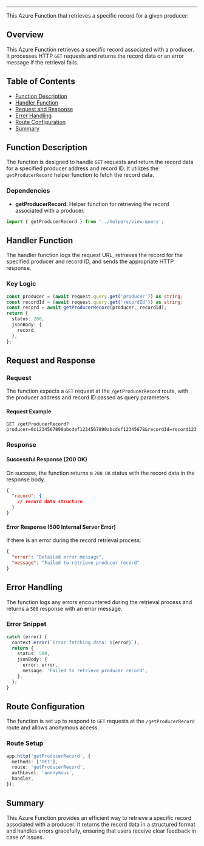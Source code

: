 
<HeaderTitle title="Azure Function: Get Producer Record" source="https://github.com/your-repo-path-to-timerTrigger" />

---

This Azure Function that retrieves a specific record for a given producer:

## Overview

This Azure Function retrieves a specific record associated with a producer. It processes HTTP `GET` requests and returns the record data or an error message if the retrieval fails.

## Table of Contents

- [Function Description](#function-description)
- [Handler Function](#handler-function)
- [Request and Response](#request-and-response)
- [Error Handling](#error-handling)
- [Route Configuration](#route-configuration)
- [Summary](#summary)

## Function Description

The function is designed to handle `GET` requests and return the record data for a specified producer address and record ID. It utilizes the `getProducerRecord` helper function to fetch the record data.

### Dependencies

- **getProducerRecord**: Helper function for retrieving the record associated with a producer.

```typescript
import { getProducerRecord } from '../helpers/view-query';
```

## Handler Function

The handler function logs the request URL, retrieves the record for the specified producer and record ID, and sends the appropriate HTTP response.

### Key Logic

```typescript
const producer = (await request.query.get('producer')) as string;
const recordId = (await request.query.get('recordId')) as string;
const record = await getProducerRecord(producer, recordId);
return {
  status: 200,
  jsonBody: {
    record,
  },
};
```

## Request and Response

### Request

The function expects a `GET` request at the `/getProducerRecord` route, with the producer address and record ID passed as query parameters.

#### Request Example

```
GET /getProducerRecord?producer=0x1234567890abcdef1234567890abcdef12345678&recordId=record123
```

### Response

#### Successful Response (200 OK)

On success, the function returns a `200 OK` status with the record data in the response body.

```json
{
  "record": {
    // record data structure
  }
}
```

#### Error Response (500 Internal Server Error)

If there is an error during the record retrieval process:

```json
{
  "error": "Detailed error message",
  "message": "Failed to retrieve producer record"
}
```

## Error Handling

The function logs any errors encountered during the retrieval process and returns a `500` response with an error message.

### Error Snippet

```typescript
catch (error) {
  context.error(`Error fetching data: ${error}`);
  return {
    status: 500,
    jsonBody: {
      error: error,
      message: 'Failed to retrieve producer record',
    },
  };
}
```

## Route Configuration

The function is set up to respond to `GET` requests at the `/getProducerRecord` route and allows anonymous access.

### Route Setup

```typescript
app.http('getProducerRecord', {
  methods: ['GET'],
  route: 'getProducerRecord',
  authLevel: 'anonymous',
  handler,
});
```

## Summary

This Azure Function provides an efficient way to retrieve a specific record associated with a producer. It returns the record data in a structured format and handles errors gracefully, ensuring that users receive clear feedback in case of issues.
